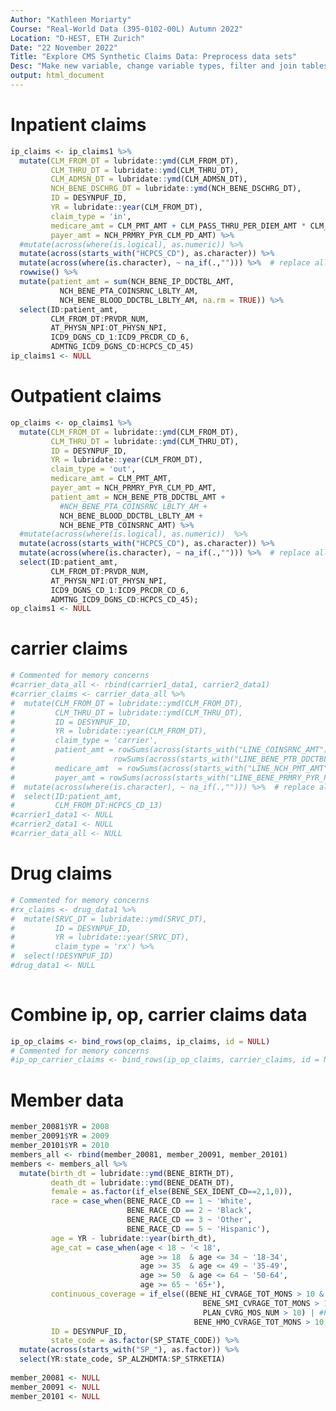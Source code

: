```yaml
---
Author: "Kathleen Moriarty"
Course: "Real-World Data (395-0102-00L) Autumn 2022"
Location: "D-HEST, ETH Zurich"
Date: "22 November 2022"
Title: "Explore CMS Synthetic Claims Data: Preprocess data sets"
Desc: "Make new variable, change variable types, filter and join tables"
output: html_document
---
```


# Inpatient claims

```r
ip_claims <- ip_claims1 %>% 
  mutate(CLM_FROM_DT = lubridate::ymd(CLM_FROM_DT),
         CLM_THRU_DT = lubridate::ymd(CLM_THRU_DT),
         CLM_ADMSN_DT = lubridate::ymd(CLM_ADMSN_DT),
         NCH_BENE_DSCHRG_DT = lubridate::ymd(NCH_BENE_DSCHRG_DT),
         ID = DESYNPUF_ID,
         YR = lubridate::year(CLM_FROM_DT),
         claim_type = 'in',
         medicare_amt = CLM_PMT_AMT + CLM_PASS_THRU_PER_DIEM_AMT * CLM_UTLZTN_DAY_CNT,
         payer_amt = NCH_PRMRY_PYR_CLM_PD_AMT) %>% 
  #mutate(across(where(is.logical), as.numeric)) %>% 
  mutate(across(starts_with("HCPCS_CD"), as.character)) %>% 
  mutate(across(where(is.character), ~ na_if(.,""))) %>%  # replace all empty strings with NAs to correctly ind missing
  rowwise() %>% 
  mutate(patient_amt = sum(NCH_BENE_IP_DDCTBL_AMT, 
           NCH_BENE_PTA_COINSRNC_LBLTY_AM, 
           NCH_BENE_BLOOD_DDCTBL_LBLTY_AM, na.rm = TRUE)) %>% 
  select(ID:patient_amt, 
         CLM_FROM_DT:PRVDR_NUM, 
         AT_PHYSN_NPI:OT_PHYSN_NPI, 
         ICD9_DGNS_CD_1:ICD9_PRCDR_CD_6, 
         ADMTNG_ICD9_DGNS_CD:HCPCS_CD_45)
ip_claims1 <- NULL          

```


# Outpatient claims

```r
op_claims <- op_claims1 %>% 
  mutate(CLM_FROM_DT = lubridate::ymd(CLM_FROM_DT),
         CLM_THRU_DT = lubridate::ymd(CLM_THRU_DT),
         ID = DESYNPUF_ID,
         YR = lubridate::year(CLM_FROM_DT),
         claim_type = 'out',
         medicare_amt = CLM_PMT_AMT,
         payer_amt = NCH_PRMRY_PYR_CLM_PD_AMT,
         patient_amt = NCH_BENE_PTB_DDCTBL_AMT +
           #NCH_BENE_PTA_COINSRNC_LBLTY_AM + 
           NCH_BENE_BLOOD_DDCTBL_LBLTY_AM +
           NCH_BENE_PTB_COINSRNC_AMT) %>% 
  #mutate(across(where(is.logical), as.numeric))  %>% 
  mutate(across(starts_with("HCPCS_CD"), as.character)) %>%
  mutate(across(where(is.character), ~ na_if(.,""))) %>%  # replace all empty strings with NAs to correctly ind missing
  select(ID:patient_amt, 
         CLM_FROM_DT:PRVDR_NUM, 
         AT_PHYSN_NPI:OT_PHYSN_NPI, 
         ICD9_DGNS_CD_1:ICD9_PRCDR_CD_6, 
         ADMTNG_ICD9_DGNS_CD:HCPCS_CD_45);
op_claims1 <- NULL          

```

# carrier claims

```r
# Commented for memory concerns
#carrier_data_all <- rbind(carrier1_data1, carrier2_data1)
#carrier_claims <- carrier_data_all %>% 
#  mutate(CLM_FROM_DT = lubridate::ymd(CLM_FROM_DT),
#         CLM_THRU_DT = lubridate::ymd(CLM_THRU_DT),
#         ID = DESYNPUF_ID,
#         YR = lubridate::year(CLM_FROM_DT),
#         claim_type = 'carrier',
#         patient_amt = rowSums(across(starts_with("LINE_COINSRNC_AMT")), na.rm = T) + 
#                      rowSums(across(starts_with("LINE_BENE_PTB_DDCTBL_AMT")), na.rm = T),
#         medicare_amt  = rowSums(across(starts_with("LINE_NCH_PMT_AMT")), na.rm = T),
#         payer_amt = rowSums(across(starts_with("LINE_BENE_PRMRY_PYR_PD")), na.rm = T))  %>% 
#  mutate(across(where(is.character), ~ na_if(.,""))) %>%  # replace all empty strings with NAs to correctly ind #missing
#  select(ID:patient_amt, 
#         CLM_FROM_DT:HCPCS_CD_13)
#carrier1_data1 <- NULL
#carrier2_data1 <- NULL
#carrier_data_all <- NULL

```

# Drug claims

```r
# Commented for memory concerns
#rx_claims <- drug_data1 %>% 
#  mutate(SRVC_DT = lubridate::ymd(SRVC_DT),
#         ID = DESYNPUF_ID, 
#         YR = lubridate::year(SRVC_DT),
#         claim_type = 'rx') %>% 
#  select(!DESYNPUF_ID)
#drug_data1 <- NULL
         
```

# Combine ip, op, carrier claims data

```r
ip_op_claims <- bind_rows(op_claims, ip_claims, id = NULL)
# Commented for memory concerns
#ip_op_carrier_claims <- bind_rows(ip_op_claims, carrier_claims, id = NULL)

```

# Member data

```r

member_20081$YR = 2008
member_20091$YR = 2009
member_20101$YR = 2010
members_all <- rbind(member_20081, member_20091, member_20101)
members <- members_all %>% 
  mutate(birth_dt = lubridate::ymd(BENE_BIRTH_DT),
         death_dt = lubridate::ymd(BENE_DEATH_DT),
         female = as.factor(if_else(BENE_SEX_IDENT_CD==2,1,0)),
         race = case_when(BENE_RACE_CD == 1 ~ 'White',
                          BENE_RACE_CD == 2 ~ 'Black',
                          BENE_RACE_CD == 3 ~ 'Other',
                          BENE_RACE_CD == 5 ~ 'Hispanic'),
         age = YR - lubridate::year(birth_dt), 
         age_cat = case_when(age < 18 ~ '< 18',
                             age >= 18  & age <= 34 ~ '18-34',
                             age >= 35  & age <= 49 ~ '35-49',
                             age >= 50  & age <= 64 ~ '50-64',
                             age >= 65 ~ '65+'),
         continuous_coverage = if_else((BENE_HI_CVRAGE_TOT_MONS > 10 & #Part A
                                           BENE_SMI_CVRAGE_TOT_MONS > 10 & #Part B
                                           PLAN_CVRG_MOS_NUM > 10) | #Part D 
                                         BENE_HMO_CVRAGE_TOT_MONS > 10, 1, 0),
         ID = DESYNPUF_ID,
         state_code = as.factor(SP_STATE_CODE)) %>% 
  mutate(across(starts_with("SP_"), as.factor)) %>% 
  select(YR:state_code, SP_ALZHDMTA:SP_STRKETIA)
  
member_20081 <- NULL
member_20091 <- NULL
member_20101 <- NULL

```



